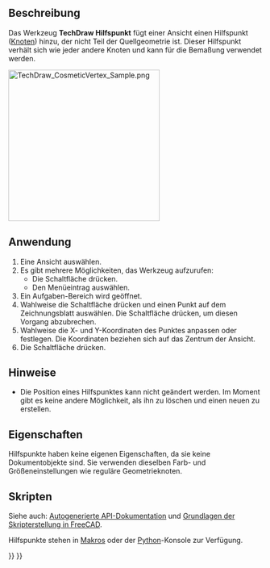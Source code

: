 <languages/>

{{Docnav/de
|[[TechDraw_RichTextAnnotation/de|FormatierteBeschriftung]]
|[[TechDraw_Midpoints/de|Mittenpunkte]]
|[[TechDraw_Workbench/de|TechDraw]]
|IconL=TechDraw_RichTextAnnotation.svg
|IconR=TechDraw_Midpoints.svg
|IconC=Workbench_TechDraw.svg
}}

{{GuiCommand/de
|Name=TechDraw CosmeticVertex
|Name/de=TechDraw Hilfspunkt
|MenuLocation=TechDraw → Knoten hinzufügen → Hilfspunkt hinzufügen
|Workbenches=[[TechDraw_Workbench/de|TechDraw]]
|Version=0.19
|SeeAlso=[[TechDraw_Midpoints/de|TechDraw Mittenpunkt]], [[TechDraw_Quadrants/de|TechDraw Quadrant]]
}}

<span id="Description"></span>
==Beschreibung==

Das Werkzeug '''TechDraw Hilfspunkt''' fügt einer Ansicht einen Hilfspunkt ([[Glossary/de#Vertex|Knoten]]) hinzu, der nicht Teil der Quellgeometrie ist. Dieser Hilfspunkt verhält sich wie jeder andere Knoten und kann für die Bemaßung verwendet werden.

[[Image:TechDraw_CosmeticVertex_Sample.png|300px]]
{{Caption|Hilfspunkte, verwendet, um ein sonst unmögliches Maß einzutragen}}

<span id="Usage"></span>
==Anwendung==

# Eine Ansicht auswählen.
# Es gibt mehrere Möglichkeiten, das Werkzeug aufzurufen:
#* Die Schaltfläche {{Button|[[Image:TechDraw_CosmeticVertex.svg|16px]] [[TechDraw_CosmeticVertex/de|Hilfspunkt hinzufügen]]}} drücken.
#* Den Menüeintrag {{MenuCommand|TechDraw → Knoten hinzufügen → [[Image:TechDraw_CosmeticVertex.svg|16px]] Hilfspunkt hinzufügen}} auswählen.
# Ein Aufgaben-Bereich wird geöffnet.
# Wahlweise die Schaltfläche {{Button|Punkt-Auswahl}} drücken und einen Punkt auf dem Zeichnungsblatt auswählen. Die Schaltfläche {{Button|Auswahl abbrechen}} drücken, um diesen Vorgang abzubrechen.
# Wahlweise die X- und Y-Koordinaten des Punktes anpassen oder festlegen. Die Koordinaten beziehen sich auf das Zentrum der Ansicht.
# Die Schaltfläche {{Button|OK}} drücken.

<span id="Notes"></span>
==Hinweise==

* Die Position eines Hilfspunktes kann nicht geändert werden. Im Moment gibt es keine andere Möglichkeit, als ihn zu löschen und einen neuen zu erstellen.

<span id="Properties"></span>
==Eigenschaften==

Hilfspunkte haben keine eigenen Eigenschaften, da sie keine Dokumentobjekte sind. Sie verwenden dieselben Farb- und Größeneinstellungen wie reguläre Geometrieknoten.

<span id="Scripting"></span>
==Skripten==

Siehe auch: [https://freecad.github.io/SourceDoc/ Autogenerierte API-Dokumentation] und [[FreeCAD_Scripting_Basics/de|Grundlagen der Skripterstellung in FreeCAD]].

Hilfspunkte stehen in [[Macros/de|Makros]] oder der [[Python/de|Python]]-Konsole zur Verfügung. 

{{Code|code=
dvp = App.ActiveDocument.View
org = App.Vector(0.0, 0.0, 0.0)
dvp.makeCosmeticVertex(org);

#lines too!
start = FreeCAD.Vector (1.0, 5.0, 0.0)
end = FreeCAD.Vector(1.0, -5.0, 0.0)
style = 2
weight = 0.75
pyGreen = (0.0, 0.0, 1.0, 0.0)
dvp.makeCosmeticLine(start,end,style, weight, pyGreen)
}}


{{Docnav/de
|[[TechDraw_RichTextAnnotation/de|FormatierteBeschriftung]]
|[[TechDraw_Midpoints/de|Mittenpunkte]]
|[[TechDraw_Workbench/de|TechDraw]]
|IconL=TechDraw_RichTextAnnotation.svg
|IconR=TechDraw_Midpoints.svg
|IconC=Workbench_TechDraw.svg
}}

{{TechDraw Tools navi{{#translation:}}}}
{{Userdocnavi{{#translation:}}}}
{{clear}}
